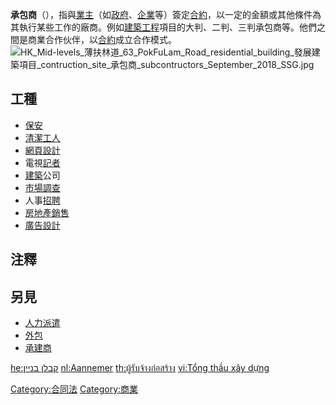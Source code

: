 {{無來源|time=2022-4-22}}
'''承包商'''（{{lang-en|Contractor}}）{{notetag|香港又稱承判商}}，指與[[業主|業主]]（如[[政府|政府]]、[[企業|企業]]等）簽定[[合約|合約]]，以一定的金額或其他條件為其執行某些工作的廠商。例如[[建築工程|建築工程]]項目的大判、二判、三判承包商等。他們之間是商業合作伙伴，以[[合約|合約]]成立合作模式。
[[File:HK_Mid-levels_薄扶林道_63_PokFuLam_Road_residential_building_發展建築項目_contruction_site_承包商_subcontructors_September_2018_SSG.jpg|thumb]]

==工種==
* [[保安|保安]]
* [[清潔工人|清潔工人]]
* [[網頁設計|網頁設計]]
* 電視[[記者|記者]]
* [[建築|建築]]公司
* [[市場調查|市場調查]]
* 人事[[招聘|招聘]]
* [[房地產|房地產]][[銷售|銷售]]
* [[廣告設計|廣告設計]]

==注釋==
{{notefoot}}
{{reflist}}

==另見==
* [[人力派遣|人力派遣]]
* [[外包|外包]]
* [[承建商|承建商]]
{{Commerce-stub}}

[[Category:合同法|Category:合同法]]
[[Category:商業|Category:商業]]

[[he:קבלן_בניין|he:קבלן בניין]]
[[nl:Aannemer|nl:Aannemer]]
[[th:ผู้รับจ้างก่อสร้าง|th:ผู้รับจ้างก่อสร้าง]]
[[vi:Tổng_thầu_xây_dựng|vi:Tổng thầu xây dựng]]
